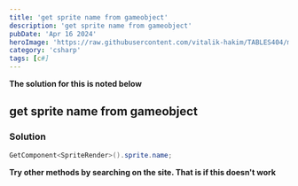 ```yaml
---
title: 'get sprite name from gameobject'
description: 'get sprite name from gameobject'
pubDate: 'Apr 16 2024'
heroImage: 'https://raw.githubusercontent.com/vitalik-hakim/TABLES404/main/error_b/c%23.png'
category: 'csharp'
tags: [c#]
---
```


**The solution for this is noted below**

## get sprite name from gameobject

### Solution

```csharp
GetComponent<SpriteRender>().sprite.name;
```

**Try other methods by searching on the site. That is if this doesn't work**
